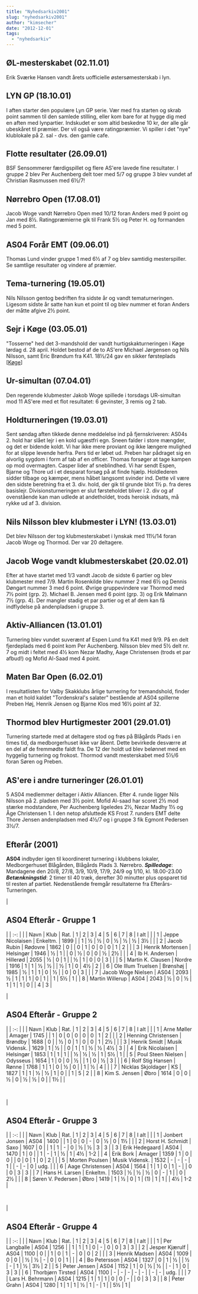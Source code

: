 ```yaml
---
title: "Nyhedsarkiv2001"
slug: "nyhedsarkiv2001"
author: "kimsecher"
date: "2012-12-01"
tags: 
  - "nyhedsarkiv"
---
```


## ØL-mesterskabet (02.11.01)

Erik Sværke Hansen vandt årets uofficielle østersømesterskab i lyn.

## LYN GP (18.10.01)

I aften starter den populære Lyn GP serie. Vær med fra starten og skrab point sammen til den samlede stilling, eller kom bare for at hygge dig med en aften med lynpartier. Indskudet er som altid beskedne 10 kr, der alle går ubeskåret til præmier. Der vil også være ratingpræmier. Vi spiller i det "nye" klublokale på 2. sal - dvs. den gamle cafe.

## Flotte resultater (26.09.01)

BSF Sensommerer færdigspillet og flere AS'ere lavede fine resultater. I gruppe 2 blev Per Auchenberg delt toer med 5/7 og gruppe 3 blev vundet af Christian Rasmussen med 6½/7!

## Nørrebro Open (17.08.01)

Jacob Woge vandt Nørrebro Open med 10/12 foran Anders med 9 point og Jan med 8½. Ratingpræmierne gik til Frank 5½ og Peter H. og formanden med 5 point.

## AS04 Forår EMT (09.06.01)

Thomas Lund vinder gruppe 1 med 6½ af 7 og blev samtidig mesterspiller. Se samtlige resultater og vindere af præmier.

## Tema-turnering (19.05.01)

Nils Nilsson gentog bedriften fra sidste år og vandt tematurneringen. Ligesom sidste år satte han kun et point til og blev nummer et foran Anders der måtte afgive 2½ point.

## Sejr i Køge (03.05.01)

"Tosserne" hed det 3-mandshold der vandt hurtigskakturneringen i Køge lørdag d. 28 april. Holdet bestod af de to AS'ere Michael Jørgensen og Nils Nilsson, samt Eric Brøndum fra K41. 18½/24 gav en sikker førsteplads \[[Køge](http://home6.inet.tele.dk/carlsen/indbyd.html)\]

## Ur-simultan (07.04.01)

Den regerende klubmester Jakob Woge spillede i torsdags UR-simultan mod 11 AS'ere med et flot resultatet: 6 gevinster, 3 remis og 2 tab.

## Holdturneringen (19.03.01)

Sent søndag aften tikkede denne meddelelse ind på fjernskriveren: AS04s 2. hold har slået lejr i en kold ugæstfri egn. Sneen falder i store mængder, og det er bidende koldt. Vi har ikke mere proviant og ikke længere mulighed for at slippe levende herfra. Pers tid er løbet ud. Preben har pådraget sig en alvorlig sygdom i form af tab af en officer. Thomas forsøger at tage kampen op mod overmagten. Casper lider af sneblindhed. Vi har sendt Espen, Bjarne og Thore ud i et desparat forsøg på at finde hjælp. Holdlederen sidder tilbage og kæmper, mens håbet langsomt svinder ind. Dette vil være den sidste beretning fra et 3. div. hold, der gik til grunde blot 1½ p. fra deres basislejr. Divisionsturneringen er slut førsteholdet bliver i 2. div og af ovenstående kan man udlede at andetholdet, trods heroisk indsats, må rykke ud af 3. division.

## Nils Nilsson blev klubmester i LYN! (13.03.01)

Det blev Nilsson der tog klubmesterskabet i lynskak med 11½/14 foran Jacob Woge og Thormod. Der var 20 deltagere.

## Jacob Woge vandt klubmesterskabet (20.02.01)

Efter at have startet med 1/3 vandt Jacob de sidste 6 partier og blev klubmester med 7/9. Martin Rosenkilde blev nummer 2 med 6½ og Dennis Døngart nummer 3 med 6 point. Øvrige gruppevindere var Thormod med 7½ point (grp. 2). Michael B. Jensen med 6 point (grp. 3) og Erik Mølmann 7½ (grp. 4). Der mangler stadig et par partier og et af dem kan få indflydelse på andenpladsen i gruppe 3.

## Aktiv-Alliancen (13.01.01)

Turnering blev vundet suverænt af Espen Lund fra K41 med 9/9. På en delt fjerdeplads med 6 point kom Per Auchenberg. Nilsson blev med 5½ delt nr. 7 og midt i feltet med 4½ kom Nezar Madhy, Aage Christensen (trods et par afbud!) og Mofid Al-Saad med 4 point.

## Maten Bar Open (6.02.01)

I resultatlisten for Valby Skakklubs årlige turnering for tremandshold, finder man et hold kaldet "Tordenskral's salater" bestående af AS04 spillerne Preben Høj, Henrik Jensen og Bjarne Klos med 16½ point af 32.

## Thormod blev Hurtigmester 2001 (29.01.01)

Turnering startede med at deltagere stod og frøs på Blågårds Plads i en times tid, da medborgerhuset ikke var åbent. Dette bevirkede desværre at en del af de fremmødte faldt fra. De 12 der holdt ud blev belønnet med en hyggelig turnering og frokost. Thormod vandt mesterskabet med 5½/6 foran Søren og Preben.

## AS'ere i andre turneringer (26.01.01)

5 AS04 medlemmer deltager i Aktiv Alliancen. Efter 4. runde ligger Nils Nilsson på 2. pladsen med 3½ point. Mofid Al-saad har scoret 2½ mod stærke modstandere, Per Auchenberg ligeledes 2½, Nezar Madhy 1½ og Åge Christensen 1. I den netop afsluttede KS Frost 7. runders EMT delte Thore Jensen andenpladsen med 4½/7 og i gruppe 3 fik Egmont Pedersen 3½/7.

## Efterår (2001)

**AS04** indbyder igen til koordineret turnering i klubbens lokaler, Medborgerhuset Blågården, Blågårds Plads 3. Nørrebro. _**Spilledage**_: Mandagene den 20/8, 27/8, 3/9, 10/9, 17/9, 24/9 og 1/10, kl. 18.00-23.00 _**Betænkningstid**_: 2 timer til 40 træk, derefter 30 minutter plus opsparet tid til resten af partiet. Nedenstående fremgår resultaterne fra Efterårs-Turneringen.

| 
## AS04 Efterår - Gruppe 1

 |
| :-: |
|  | Navn | Klub | Rat. | 1 | 2 | 3 | 4 | 5 | 6 | 7 | 8 | I alt |  |
| 1 | Jeppe Nicolaisen | Enkeltm. | 1899 |  | 1 | ½ | ½ | 0 | ½ | ½ | ½ | 3½ |  |
| 2 | Jacob Rubin | Rødovre | 1862 | 0 |  | 0 | 1 | 0 | 0 | 0 | 1 | 2 |  |
| 3 | Henrik Mortensen | Helsingør | 1946 | ½ | 1 |  | 0 | ½ | 0 | 0 | ½ | 2½ |  |
| 4 | Ib H. Andersen | Hillerød | 2055 | ½ | 0 | 1 |  | ½ | 1 | 0 | 0 | 3 |  |
| 5 | Martin K. Clausen | Nordre | 1916 | 1 | 1 | ½ | ½ |  | ½ | 1 | 0 | 4½ | 2 |
| 6 | Ole Illum Truelsen | Brønshøj | 1985 | ½ | 1 | 1 | 0 | ½ |  | 0 | 0 | 3 |  |
| 7 | Jacob Woge Nielsen | AS04 | 2093 | ½ | 1 | 1 | 1 | 0 | 1 |  | 1 | 5½ | 1 |
| 8 | Martin Willerup | AS04 | 2043 | ½ | 0 | ½ | 1 | 1 | 1 | 0 |  | 4 | 3 |

 [](http://www.as04.dk/html/8grp_tab.html) 

| 
## AS04 Efterår - Gruppe 2

 |
| :-: |
|  | Navn | Klub | Rat. | 1 | 2 | 3 | 4 | 5 | 6 | 7 | 8 | I alt |  |
| 1 | Arne Møller | Amager | 1745 |  | 1 | 0 | 0 | 0 | 0 | 0 | 1 | 2 |  |
| 2 | Henning Christensen | Brøndby | 1688 | 0 |  | ½ | 0 | 1 | 0 | 0 | 1 | 2½ |  |
| 3 | Henrik Smidt | Musik Vidensk. | 1629 | 1 | ½ |  | 0 | 1 | 1 | ½ | ½ | 4½ | 3 |
| 4 | Erik Nicolaisen | Helsingør | 1853 | 1 | 1 | 1 |  | ½ | ½ | ½ | 1 | 5½ | 1 |
| 5 | Poul Steen Nielsen | Odysseus | 1654 | 1 | 0 | 0 | ½ |  | 1 | 0 | ½ | 3 |  |
| 6 | Rolf Stig Hansen | Rønne | 1768 | 1 | 1 | 0 | ½ | 0 |  | 1 | ½ | 4 |  |
| 7 | Nicklas Skjoldager | KS | 1827 | 1 | 1 | ½ | ½ | 1 | 0 |  | 1 | 5 | 2 |
| 8 | Kim S. Jensen | Øbro | 1614 | 0 | 0 | ½ | 0 | ½ | ½ | 0 |  | 1½ |  |

 

| 
## AS04 Efterår - Gruppe 3

 |
| :-: |
|  | Navn | Klub | Rat. | 1 | 2 | 3 | 4 | 5 | 6 | 7 | 8 | I alt |  |
| 1 | Jonbert Jonsen | AS04 | 1400 |  | 1 | 0 | 0 | \- | 0 | ½ | 0 | 1½ |  |
| 2 | Horst H. Schmidt | Saxo | 1607 | 0 |  | 1 | 1 | \- | 0 | ½ | ½ | 3 | 3 |
| 3 | Erik Hedegaard | AS04 | 1470 | 1 | 0 |  | 1 | \- | 1 | ½ | 1 | 4½ | 1-2 |
| 4 | Erik Bork | Amager | 1359 | 1 | 0 | 0 |  | 0 | 0 | 1 | 0 | 2 |  |
| 5 | Morten Poulsen | Musik Vidensk. | 1532 | \- | \- | \- | 1 |  | \- | \- | 0 | udg. |  |
| 6 | Aage Christensen | AS04 | 1564 | 1 | 1 | 0 | 1 | \- |  | 0 | 0 | 3 | 3 |
| 7 | Hans H. Larsen | Enkeltm. | 1503 | ½ | ½ | ½ | 0 | \- | 1 |  | 0 | 2½ |  |
| 8 | Søren V. Pedersen | Øbro | 1419 | 1 | ½ | 0 | 1 | (1) | 1 | 1 |  | 4½ | 1-2 |

 

| 
## AS04 Efterår - Gruppe 4

 |
| :-: |
|  | Navn | Klub | Rat. | 1 | 2 | 3 | 4 | 5 | 6 | 7 | 8 | I alt |  |
| 1 | Per Langballe | AS04 | 1256 |  | 1 | 1 | 1 | 0 | \- | 0 | 0 | 3 | 3 |
| 2 | Jesper Kjærulf | AS04 | 1100 | 0 |  | 1 | 0 | 1 | \- | 0 | 0 | 2 |  |
| 3 | Henrik Madsen | AS04 | 1009 | 0 | 0 |  | ½ | ½ | \- | 0 | 0 | 1 |  |
| 4 | Bo Petersson | AS04 | 1327 | 0 | 1 | ½ |  | ½ | \- | 1 | ½ | 3½ | 2 |
| 5 | Peter Jensen | AS04 | 1152 | 1 | 0 | ½ | ½ |  | \- | 1 | 0 | 3 | 3 |
| 6 | Thorbjørn Tirsted | AS04 | 1100 | \- | \- | \- | \- | \- |  | \- | \- | udg. |  |
| 7 | Lars H. Behrmann | AS04 | 1215 | 1 | 1 | 1 | 0 | 0 | \- |  | 0 | 3 | 3 |
| 8 | Peter Grahn | AS04 | 1280 | 1 | 1 | 1 | ½ | 1 | \- | 1 |  | 5½ | 1 |

